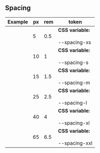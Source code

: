 ## Spacing

<style>
    {`
    .box {
        background-color: #f34e4e;
    }
    .box-xs {
        width: 5px;
        height: 5px;
    }
    .box-s {
        width: 10px;
        height: 10px;
    }
    .box-m {
        width: 15px;
        height: 15px;
    }
    .box-l {
        width: 25px;
        height: 25px;
    }
    .box-xl {
        width: 40px;
        height: 40px;
    }
    .box-xxl {
        width: 65px;
        height: 65px;
    }
`}
</style>

<table>
    <thead>
        <th>Example</th>
        <th>px</th>
        <th>rem</th>
        <th>token</th>
    </thead>
    <tbody>
        <tr>
            <td>
                <div class="box box-xs"></div>
            </td>
            <td>5</td>
            <td>0.5</td>
            <td>
                <b>CSS variable: </b>
                <br></br>
                <span>--spacing-xs</span>
            </td>
        </tr>
        <tr>
            <td>
                <div class="box box-s"></div>
            </td>
            <td>10</td>
            <td>1</td>
            <td>
                <b>CSS variable: </b>
                <br></br>
                <span>--spacing-s</span>
            </td>
        </tr>
        <tr>
            <td>
                <div class="box box-m"></div>
            </td>
            <td>15</td>
            <td>1.5</td>
            <td>
                <b>CSS variable: </b>
                <br></br>
                <span>--spacing-m</span>
            </td>
        </tr>
        <tr>
            <td>
                <div class="box box-l"></div>
            </td>
            <td>25</td>
            <td>2.5</td>
            <td>
                <b>CSS variable: </b>
                <br></br>
                <span>--spacing-l</span>
            </td>
        </tr>
        <tr>
            <td>
                <div class="box box-xl"></div>
            </td>
            <td>40</td>
            <td>4</td>
            <td>
                <b>CSS variable: </b>
                <br></br>
                <span>--spacing-xl</span>
            </td>
        </tr>
        <tr>
            <td>
                <div class="box box-xxl"></div>
            </td>
            <td>65</td>
            <td>6.5</td>
            <td>
                <b>CSS variable: </b>
                <br></br>
                <span>--spacing-xxl</span>
            </td>
        </tr>
    </tbody>
</table>
